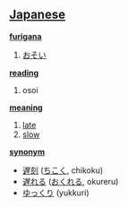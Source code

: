 == [[Japanese]] ==                                          

'''[[furigana]]'''
# [[おそい]]

'''[[reading]]'''
# osoi

'''[[meaning]]'''
# [[late]]
# [[slow]]

'''[[synonym]]'''
* [[遅刻]] ([[ちこく]], chikoku)
* [[遅れる]] ([[おくれる]], okureru)
* [[ゆっくり]] (yukkuri)